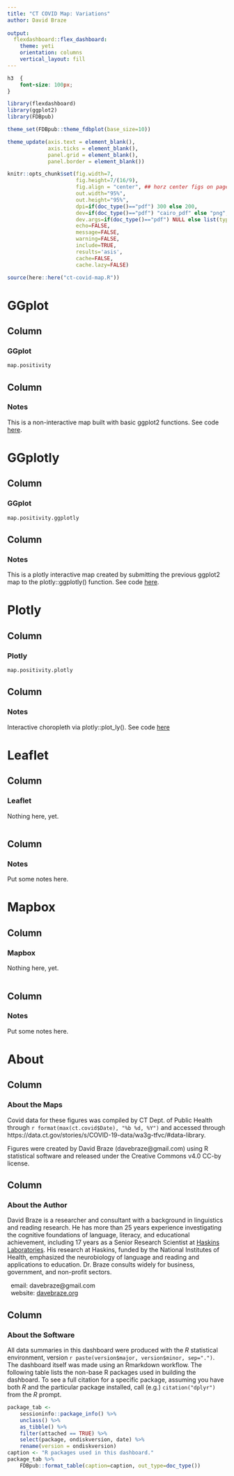 ```yaml
---
title: "CT COVID Map: Variations"
author: David Braze
  
output: 
  flexdashboard::flex_dashboard:
    theme: yeti
    orientation: columns
    vertical_layout: fill
---
```


```css

h3  {
	font-size: 100px;
}

```

```r

library(flexdashboard)
library(ggplot2)
library(FDBpub)

theme_set(FDBpub::theme_fdbplot(base_size=10))

theme_update(axis.text = element_blank(),
             axis.ticks = element_blank(),
             panel.grid = element_blank(),
             panel.border = element_blank())

knitr::opts_chunk$set(fig.width=7,
                      fig.height=7/(16/9),
                      fig.align = "center", ## horz center figs on page
                      out.width="95%",
                      out.height="95%", 
                      dpi=if(doc_type()=="pdf") 300 else 200,
                      dev=if(doc_type()=="pdf") "cairo_pdf" else "png", 
                      dev.args=if(doc_type()=="pdf") NULL else list(type="cairo-png"),
                      echo=FALSE,
                      message=FALSE,
                      warning=FALSE,
                      include=TRUE,
                      results='asis',
                      cache=FALSE,
                      cache.lazy=FALSE)

```

```r

source(here::here("ct-covid-map.R"))

```

# GGplot

## Column {data-width=750}

### **GGplot**
	
```r

map.positivity

```

## Column {data-width=250}

### **Notes** 

This is a non-interactive map built with basic ggplot2 functions. See code [here](https://github.com/davebraze/ct-covid-map-examples/blob/376660487a1f06cc69f6328af0281eaf60aec6b0/ct-covid-map.R#L239).

# GGplotly

## Column {data-width=750}

### **GGplot**
	
```r

map.positivity.ggplotly

```

## Column {data-width=250}

### **Notes** 

This is a plotly interactive map created by submitting the previous ggplot2 map to the plotly::ggplotly() function. See code [here](https://github.com/davebraze/ct-covid-map-examples/blob/376660487a1f06cc69f6328af0281eaf60aec6b0/ct-covid-map.R#L286).

# Plotly

## Column {data-width=750}
 
### **Plotly** 

```r

map.positivity.plotly

```

## Column {data-width=250}

### **Notes**

Interactive choropleth via plotly::plot_ly(). See code [here](https://github.com/davebraze/ct-covid-map-examples/blob/fec840cb5a8cb5298897ea62d1ddf496f33be333/ct-covid-map.R#L313)


# Leaflet

## Column {data-width=750}

### **Leaflet** 

Nothing here, yet.

```r

```

## Column {data-width=250}

### **Notes**

Put some notes here.

# Mapbox

## Column {data-width=750}

### **Mapbox** 

Nothing here, yet.

```r

```

## Column {data-width=250}

### **Notes**

Put some notes here.

# About

## Column {data-width=33}

### About the Maps

Covid data for these figures was compiled by CT Dept. of Public Health through `r format(max(ct.covid$Date), "%b %d, %Y")` and accessed through https://data.ct.gov/stories/s/COVID-19-data/wa3g-tfvc/#data-library.

Figures were created by David Braze (davebraze@gmail.com) using R statistical software and released under the Creative Commons v4.0 CC-by license.

## Column {data-width=33}

### About the Author

David Braze is a researcher and consultant with a background in linguistics and reading research. He has more than 25 years experience investigating the cognitive foundations of language, literacy, and educational achievement, including 17 years as a Senior Research Scientist at [Haskins Laboratories](https://haskinslabs.org/). His research at Haskins, funded by the National Institutes of Health, emphasized the neurobiology of language and reading and applications to education. Dr. Braze consults widely for business, government, and non-profit sectors. 

|   email: davebraze@gmail.com
|   website: [davebraze.org](https://davebraze.org/ "D. Braze's website")


## Column {data-width=33}

### About the Software

All data summaries in this dashboard were produced with the _R_ statistical environment, version `r paste(version$major, version$minor, sep=".")`. The dashboard itself was made using an Rmarkdown workflow. The following table lists the non-base R packages used in building the dashboard. To see a full citation for a specific package, assuming you have both _R_ and the particular package installed, call (e.g.) `citation("dplyr")` from the _R_ prompt. 

```r

package_tab <-
    sessioninfo::package_info() %>%
    unclass() %>%
    as_tibble() %>%
    filter(attached == TRUE) %>%
    select(package, ondiskversion, date) %>%
    rename(version = ondiskversion)
caption <- "R packages used in this dashboard."
package_tab %>%
    FDBpub::format_table(caption=caption, out_type=doc_type())

```
